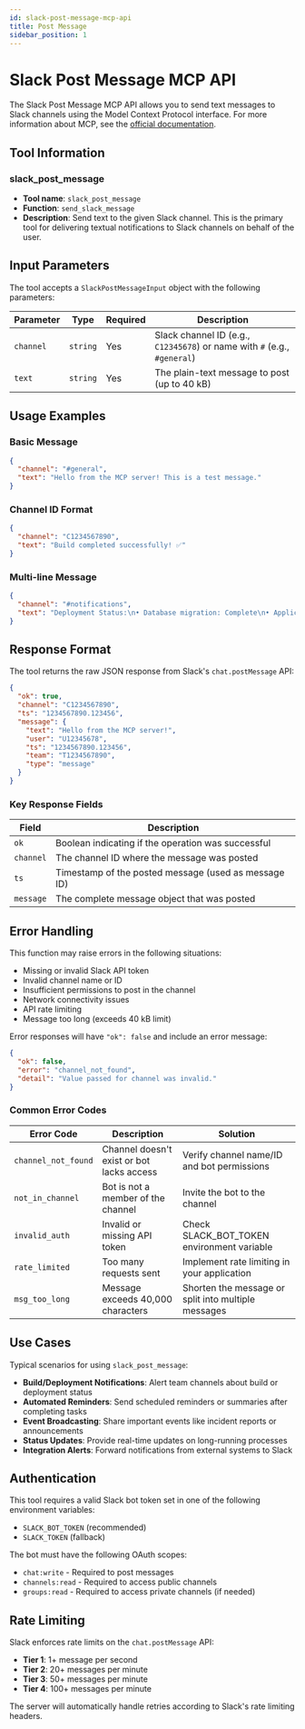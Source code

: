 ```yaml
---
id: slack-post-message-mcp-api
title: Post Message
sidebar_position: 1
---
```


# Slack Post Message MCP API

The Slack Post Message MCP API allows you to send text messages to Slack channels using the Model Context Protocol interface. For more information about MCP, see the [official documentation](https://modelcontextprotocol.io/docs/getting-started/intro).

## Tool Information

### slack_post_message

* **Tool name**: `slack_post_message`
* **Function**: `send_slack_message`
* **Description**: Send text to the given Slack channel. This is the primary tool for delivering textual notifications to Slack channels on behalf of the user.

## Input Parameters

The tool accepts a `SlackPostMessageInput` object with the following parameters:

| Parameter | Type | Required | Description |
|-----------|------|----------|-------------|
| `channel` | `string` | Yes | Slack channel ID (e.g., `C12345678`) or name with `#` (e.g., `#general`) |
| `text` | `string` | Yes | The plain-text message to post (up to 40 kB) |

## Usage Examples

### Basic Message
```json
{
  "channel": "#general",
  "text": "Hello from the MCP server! This is a test message."
}
```

### Channel ID Format
```json
{
  "channel": "C1234567890",
  "text": "Build completed successfully! ✅"
}
```

### Multi-line Message
```json
{
  "channel": "#notifications", 
  "text": "Deployment Status:\n• Database migration: Complete\n• Application deployment: Complete\n• Health checks: Passed"
}
```

## Response Format

The tool returns the raw JSON response from Slack's `chat.postMessage` API:

```json
{
  "ok": true,
  "channel": "C1234567890",
  "ts": "1234567890.123456",
  "message": {
    "text": "Hello from the MCP server!",
    "user": "U12345678",
    "ts": "1234567890.123456",
    "team": "T1234567890",
    "type": "message"
  }
}
```

### Key Response Fields

| Field | Description |
|-------|-------------|
| `ok` | Boolean indicating if the operation was successful |
| `channel` | The channel ID where the message was posted |
| `ts` | Timestamp of the posted message (used as message ID) |
| `message` | The complete message object that was posted |

## Error Handling

This function may raise errors in the following situations:
- Missing or invalid Slack API token
- Invalid channel name or ID
- Insufficient permissions to post in the channel
- Network connectivity issues
- API rate limiting
- Message too long (exceeds 40 kB limit)

Error responses will have `"ok": false` and include an error message:

```json
{
  "ok": false,
  "error": "channel_not_found",
  "detail": "Value passed for channel was invalid."
}
```

### Common Error Codes

| Error Code | Description | Solution |
|------------|-------------|----------|
| `channel_not_found` | Channel doesn't exist or bot lacks access | Verify channel name/ID and bot permissions |
| `not_in_channel` | Bot is not a member of the channel | Invite the bot to the channel |
| `invalid_auth` | Invalid or missing API token | Check SLACK_BOT_TOKEN environment variable |
| `rate_limited` | Too many requests sent | Implement rate limiting in your application |
| `msg_too_long` | Message exceeds 40,000 characters | Shorten the message or split into multiple messages |

## Use Cases

Typical scenarios for using `slack_post_message`:
- **Build/Deployment Notifications**: Alert team channels about build or deployment status
- **Automated Reminders**: Send scheduled reminders or summaries after completing tasks
- **Event Broadcasting**: Share important events like incident reports or announcements
- **Status Updates**: Provide real-time updates on long-running processes
- **Integration Alerts**: Forward notifications from external systems to Slack

## Authentication

This tool requires a valid Slack bot token set in one of the following environment variables:
- `SLACK_BOT_TOKEN` (recommended)
- `SLACK_TOKEN` (fallback)

The bot must have the following OAuth scopes:
- `chat:write` - Required to post messages
- `channels:read` - Required to access public channels
- `groups:read` - Required to access private channels (if needed)

## Rate Limiting

Slack enforces rate limits on the `chat.postMessage` API:
- **Tier 1**: 1+ message per second
- **Tier 2**: 20+ messages per minute
- **Tier 3**: 50+ messages per minute
- **Tier 4**: 100+ messages per minute

The server will automatically handle retries according to Slack's rate limiting headers.
